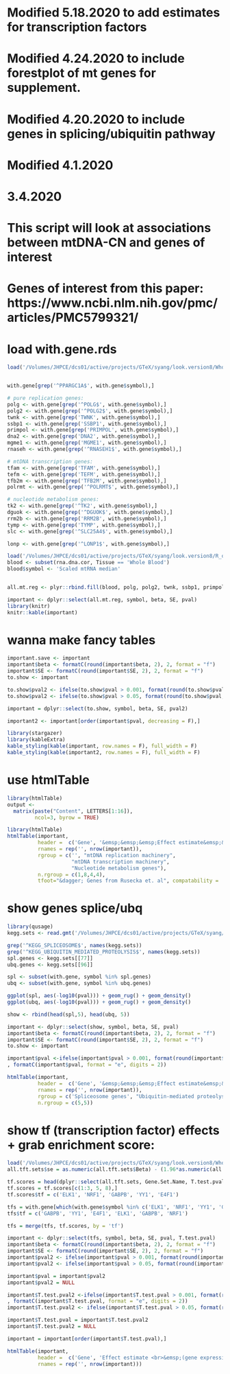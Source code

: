 # Modified 5.18.2020 to add estimates for transcription factors
# Modified 4.24.2020 to include forestplot of mt genes for supplement.
# Modified 4.20.2020 to include genes in splicing/ubiquitin pathway
# Modified 4.1.2020
# 3.4.2020

# This script will look at associations between mtDNA-CN and genes of interest
# Genes of interest from this paper: https://www.ncbi.nlm.nih.gov/pmc/articles/PMC5799321/

# load with.gene.rds
```r
load('/Volumes/JHPCE/dcs01/active/projects/GTeX/syang/look.version8/Whole Blood/with.gene.rds')


with.gene[grep('^PPARGC1A$', with.gene$symbol),]

# pure replication genes:
polg <- with.gene[grep('^POLG$', with.gene$symbol),]
polg2 <- with.gene[grep('^POLG2$', with.gene$symbol),]
twnk <- with.gene[grep('TWNK', with.gene$symbol),]
ssbp1 <- with.gene[grep('SSBP1', with.gene$symbol),]
primpol <- with.gene[grep('PRIMPOL', with.gene$symbol),]
dna2 <- with.gene[grep('DNA2', with.gene$symbol),]
mgme1 <- with.gene[grep('MGME1', with.gene$symbol),]
rnaseh <- with.gene[grep('^RNASEH1$', with.gene$symbol),]

# mtDNA transcription genes:
tfam <- with.gene[grep('TFAM', with.gene$symbol),]
tefm <- with.gene[grep('TEFM', with.gene$symbol),]
tfb2m <- with.gene[grep('TFB2M', with.gene$symbol),]
polrmt <- with.gene[grep('^POLRMT$', with.gene$symbol),]

# nucleotide metabolism genes:
tk2 <- with.gene[grep('^TK2', with.gene$symbol),]
dguok <- with.gene[grep('^DGUOK$', with.gene$symbol),]
rrm2b <- with.gene[grep('RRM2B', with.gene$symbol),]
tymp <- with.gene[grep('TYMP', with.gene$symbol),]
slc <- with.gene[grep('^SLC25A4$', with.gene$symbol),]

lonp <- with.gene[grep('^LONP1$', with.gene$symbol),]

load('/Volumes/JHPCE/dcs01/active/projects/GTeX/syang/look.version8/R_objects/rna.dna.cor.SCALED.rds')
blood <- subset(rna.dna.cor, Tissue == 'Whole Blood')
blood$symbol <- 'Scaled mtRNA median'


all.mt.reg <- plyr::rbind.fill(blood, polg, polg2, twnk, ssbp1, primpol, dna2, mgme1, rnaseh, tfam, tefm, tfb2m, polrmt, tk2, dguok, rrm2b, tymp, slc)

important <- dplyr::select(all.mt.reg, symbol, beta, SE, pval)
library(knitr)
knitr::kable(important)
```

# wanna make fancy tables
```r
important.save <- important
important$beta <- formatC(round(important$beta, 2), 2, format = "f")
important$SE <- formatC(round(important$SE, 2), 2, format = "f")
to.show <- important

to.show$pval2 <- ifelse(to.show$pval > 0.001, format(round(to.show$pval, 3), nsmall = 3), formatC(to.show$pval, format = "e", digits = 2))
to.show$pval2 <- ifelse(to.show$pval > 0.05, format(round(to.show$pval, 2), nsmall = 2), to.show$pval2)

important = dplyr::select(to.show, symbol, beta, SE, pval2)

important2 <- important[order(important$pval, decreasing = F),]

library(stargazer)
library(kableExtra)
kable_styling(kable(important, row.names = F), full_width = F)
kable_styling(kable(important2, row.names = F), full_width = F)
```

# use htmlTable
```r
library(htmlTable)
output <- 
  matrix(paste("Content", LETTERS[1:16]), 
         ncol=3, byrow = TRUE)

library(htmlTable)
htmlTable(important,
          header =  c('Gene', '&emsp;&emsp;&emsp;Effect estimate&emsp;&emsp;&emsp;', 'Standard error', '&emsp;P-value&emsp;'),
          rnames = rep('', nrow(important)),
          rgroup = c('', "mtDNA replication machinery",
                     "mtDNA transcription machinery",
                     "Nucleotide metabolism genes"),
          n.rgroup = c(1,8,4,4),
          tfoot="&dagger; Genes from Rusecka et. al", compatability = 'htmlTableCompat')

```

# show genes splice/ubq
```r
library(qusage)
kegg.sets <- read.gmt('/Volumes/JHPCE/dcs01/active/projects/GTeX/syang/look.version8/GO_enrich/MsigDB/c2.cp.kegg.v7.0.symbols.gmt')

grep('^KEGG_SPLICEOSOME$', names(kegg.sets))
grep('^KEGG_UBIQUITIN_MEDIATED_PROTEOLYSIS$', names(kegg.sets))
spl.genes <- kegg.sets[[77]]
ubq.genes <- kegg.sets[[96]]

spl <- subset(with.gene, symbol %in% spl.genes)
ubq <- subset(with.gene, symbol %in% ubq.genes)

ggplot(spl, aes(-log10(pval))) + geom_rug() + geom_density()
ggplot(ubq, aes(-log10(pval))) + geom_rug() + geom_density()

show <- rbind(head(spl,5), head(ubq, 5))

important <- dplyr::select(show, symbol, beta, SE, pval)
important$beta <- formatC(round(important$beta, 2), 2, format = "f")
important$SE <- formatC(round(important$SE, 2), 2, format = "f")
to.show <- important

important$pval <-ifelse(important$pval > 0.001, format(round(important$pval, 3), nsmall = 3)
, formatC(important$pval, format = "e", digits = 2))

htmlTable(important,
          header =  c('Gene', '&emsp;&emsp;&emsp;Effect estimate&emsp;&emsp;&emsp;', 'Standard error', '&emsp;P-value&emsp;'),
          rnames = rep('', nrow(important)),
          rgroup = c('Spliceosome genes', "Ubiquitin-mediated proteolysis genes"),
          n.rgroup = c(5,5))
```

# show tf (transcription factor) effects + grab enrichment score:
```r
load('/Volumes/JHPCE/dcs01/active/projects/GTeX/syang/look.version8/Whole Blood/all.tft.rds')
all.tft.sets$se = as.numeric(all.tft.sets$Beta) - (1.96*as.numeric(all.tft.sets$Confint.Upper))

tf.scores = head(dplyr::select(all.tft.sets, Gene.Set.Name, T.test.pval, Beta, se), 15)
tf.scores = tf.scores[c(1:3, 5, 8),]
tf.scores$tf = c('ELK1', 'NRF1', 'GABPB', 'YY1', 'E4F1')

tfs = with.gene[which(with.gene$symbol %in% c('ELK1', 'NRF1', 'YY1', 'GABPB1', 'GABPB2', 'E4F1')),]
tfs$tf = c('GABPB', 'YY1', 'E4F1', 'ELK1', 'GABPB', 'NRF1')

tfs = merge(tfs, tf.scores, by = 'tf')

important <- dplyr::select(tfs, symbol, beta, SE, pval, T.test.pval)
important$beta <- formatC(round(important$beta, 2), 2, format = "f")
important$SE <- formatC(round(important$SE, 2), 2, format = "f")
important$pval2 <- ifelse(important$pval > 0.001, format(round(important$pval, 3), nsmall = 3), formatC(important$pval, format = "e", digits = 2))
important$pval2 <- ifelse(important$pval > 0.05, format(round(important$pval, 2), nsmall = 2), important$pval2)

important$pval = important$pval2
important$pval2 = NULL

important$T.test.pval2 <-ifelse(important$T.test.pval > 0.001, format(round(important$T.test.pval, 3), nsmall = 3)
, formatC(important$T.test.pval, format = "e", digits = 2))
important$T.test.pval2 <- ifelse(important$T.test.pval > 0.05, format(round(important$T.test.pval, 2), nsmall = 2), important$T.test.pval2)

important$T.test.pval = important$T.test.pval2
important$T.test.pval2 = NULL

important = important[order(important$T.test.pval),]

htmlTable(important,
          header =  c('Gene', 'Effect estimate <br>&emsp;(gene expression)&emsp;', 'Standard error <br>&emsp;(gene expression)&emsp;',  'P-value <br>&emsp;(gene expression)&emsp;', "P-value <br>&emsp;(enriched target sequences)&emsp;"),
          rnames = rep('', nrow(important)))
```


